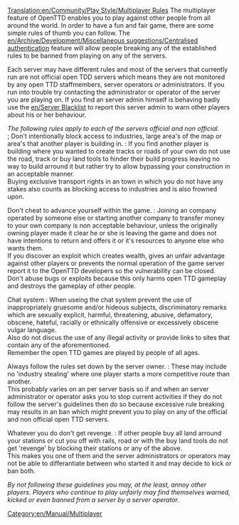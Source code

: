[[Translation:en/Community/Play Style/Multiplayer Rules]]
The multiplayer feature of OpenTTD enables you to play against other people from all around the world. In order to have a fun and fair game, there are some simple rules of thumb you can follow.
The [[en/Archive/Development/Miscellaneous suggestions/Centralised authentication]] feature will allow people breaking any of the established rules to be banned from playing on any of the servers.

Each server may have different rules and most of the servers that currently run are not official open TDD servers which means they are not monitored by any open TTD staffmembers, server operators or administrators.
If you run into trouble try contacting the administrator or operator of the server you are playing on.
If you find an server admin himself is behaving badly use the [[en/Server Blacklist]] to report this server admin to warn other players about his or her behaviour.



''The following rules apply to each of the servers official and non official.''<br>
; Don't intentionally block access to industries, large area's of the map or area's that another player is building in. : If you find another player is building where you wanted to create tracks or roads of your own do not use the road, track or buy land tools to hinder their build progress leaving no way to build arround it but rather try to allow bypassing your construction in an acceptable manner. <br>Buying exclusive transport rights in an town in which you do not have any stakes also counts as blocking access to industries and is also frowned upon.

; Don't cheat to advance yourself within the game. : Joining an company operated by someone else or starting another company to transfer money to your own company is non acceptable behaviour, unless the originally owning player made it clear he or she is leaving the game and does not have intentions to return and offers it or it's resources to anyone else who wants them. <br>If you discover an exploit which creates wealth, gives an unfair advantage against other players or prevents the normal operation of the game server report it to the OpenTTD developers so the vulnerability can be closed. <br>Don't abuse bugs or exploits because this only harms open TTD gameplay and destroys the gameplay of other people.

; Chat system : When useing the chat system prevent the use of inappropriately gruesome and/or hideous subjects, discriminatory remarks which are sexually explicit, harmful, threatening, abusive, defamatory, obscene, hateful, racially or ethnically offensive or excessively obscene vulgar language. <br>Also do not discus the use of any illegal activity or provide links to sites that contain any of the aforementioned. <br>Remember the open TTD games are played by people of all ages.

; Always follow the rules set down by the server owner. : These may include no 'industry stealing' where one player starts a more competitive route than another. <br>This probably varies on an per server basis so if and when an server administrator or operator asks you to stop current activities if they do not follow the server's guidelines then do so because excessive rule breaking may results in an ban which might prevent you to play on any of the official and non official open TTD servers.

; Whatever you do don't get revenge. : If other people buy all land arround your stations or cut you off with rails, road or with the buy land tools do not get 'revenge' by blocking their stations or any of the above. <br>This makes you one of them and the server administrators or operators may not be able to differantiate between who started it and may decide to kick or ban both.



''By not following these guidelines you may, at the least, annoy other players.
Players who continue to play unfairly may find themselves warned, kicked or even banned from a server by a server operator.''

[[Category:en/Manual/Multiplayer]]